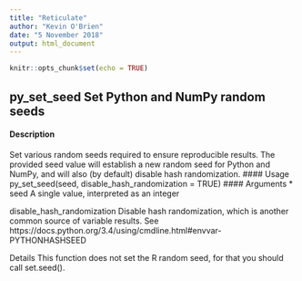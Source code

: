 ```yaml
---
title: "Reticulate"
author: "Kevin O'Brien"
date: "5 November 2018"
output: html_document
---
```


```r
knitr::opts_chunk$set(echo = TRUE)
```

## py_set_seed Set Python and NumPy random seeds
#### Description 
Set various random seeds required to ensure reproducible results. The provided seed value will
establish a new random seed for Python and NumPy, and will also (by default) disable hash randomization.
#### Usage
py_set_seed(seed, disable_hash_randomization = TRUE)
#### Arguments
* seed A single value, interpreted as an integer

disable_hash_randomization
Disable hash randomization, which is another common source of variable results.
See https://docs.python.org/3.4/using/cmdline.html#envvar-PYTHONHASHSEED

Details
This function does not set the R random seed, for that you should call set.seed().